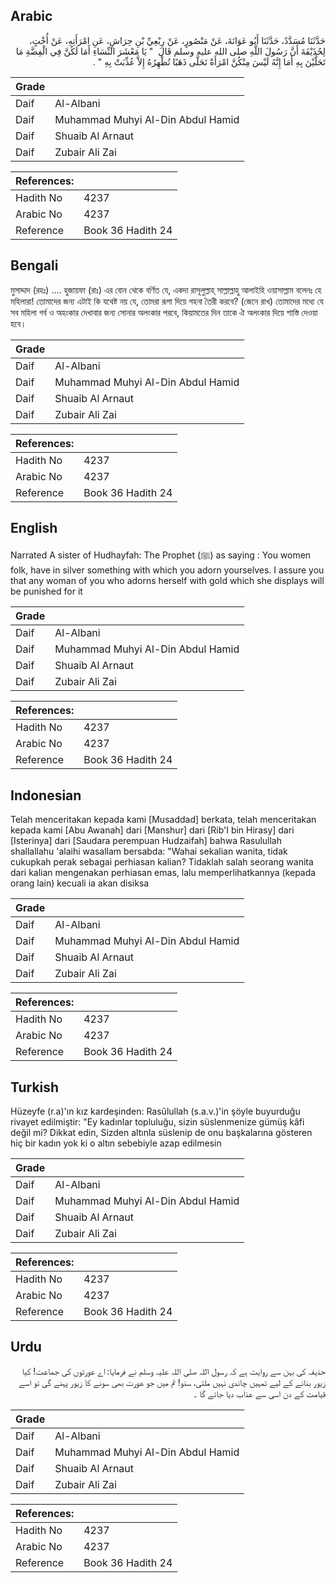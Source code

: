 ## Arabic


<div dir="rtl" lang="ar" style={{fontSize:'larger',backgroundColor:'#f8f9fa',padding:20}}>
حَدَّثَنَا مُسَدَّدٌ، حَدَّثَنَا أَبُو عَوَانَةَ، عَنْ مَنْصُورٍ، عَنْ رِبْعِيِّ بْنِ حِرَاشٍ، عَنِ امْرَأَتِهِ، عَنْ أُخْتٍ، لِحُذَيْفَةَ أَنَّ رَسُولَ اللَّهِ صلى الله عليه وسلم قَالَ ‏ "‏ يَا مَعْشَرَ النِّسَاءِ أَمَا لَكُنَّ فِي الْفِضَّةِ مَا تَحَلَّيْنَ بِهِ أَمَا إِنَّهُ لَيْسَ مِنْكُنَّ امْرَأَةٌ تَحَلَّى ذَهَبًا تُظْهِرُهُ إِلاَّ عُذِّبَتْ بِهِ ‏"‏ ‏.‏
</div>
<div style={{backgroundColor:'#f8f9fa',padding:20, marginBottom: 10}}><table> <thead> <tr> <th>Grade</th> <th></th> </tr> </thead> <tbody> <tr><td>Daif</td><td>Al-Albani</td></tr><tr><td>Daif</td><td>Muhammad Muhyi Al-Din Abdul Hamid</td></tr><tr><td>Daif</td><td>Shuaib Al Arnaut</td></tr><tr><td>Daif</td><td>Zubair Ali Zai</td></tr></tbody></table><table> <thead> <tr> <th>References:</th> <th></th> </tr> </thead> <tbody><tr><td>Hadith No</td><td>4237</td></tr><tr><td>Arabic No</td><td>4237</td></tr><tr><td>Reference</td><td>Book 36 Hadith 24</td></tr></tbody></table></div>

## Bengali


<div dir="ltr" lang="bn" style={{fontSize:'larger',backgroundColor:'#f8f9fa',padding:20}}>
মুসাদ্দাদ (রহঃ) .... হুজায়ফা (রাঃ) এর বোন থেকে বর্ণিত যে, একদা রাসূলুল্লাহ্‌ সাল্লাল্লাহু আলাইহি ওয়াসাল্লাম বলেনঃ হে মহিলারা! তোমাদের জন্য এটাই কি যথেষ্ট নয় যে, তোমরা রূপা দিয়ে গহনা তৈরী করবে? (জেনে রাখ) তোমাদের মধ্যে যে সব মহিলা গর্ব ও অহংকার দেখাবার জন্য সোনার অলংকার পরবে, কিয়ামতের দিন তাকে ঐ অলংকার দিয়ে শাস্তি দেওয়া হবে।
</div>
<div style={{backgroundColor:'#f8f9fa',padding:20, marginBottom: 10}}><table> <thead> <tr> <th>Grade</th> <th></th> </tr> </thead> <tbody> <tr><td>Daif</td><td>Al-Albani</td></tr><tr><td>Daif</td><td>Muhammad Muhyi Al-Din Abdul Hamid</td></tr><tr><td>Daif</td><td>Shuaib Al Arnaut</td></tr><tr><td>Daif</td><td>Zubair Ali Zai</td></tr></tbody></table><table> <thead> <tr> <th>References:</th> <th></th> </tr> </thead> <tbody><tr><td>Hadith No</td><td>4237</td></tr><tr><td>Arabic No</td><td>4237</td></tr><tr><td>Reference</td><td>Book 36 Hadith 24</td></tr></tbody></table></div>

## English


<div dir="ltr" lang="en" style={{fontSize:'larger',backgroundColor:'#f8f9fa',padding:20}}>
Narrated A sister of Hudhayfah: The Prophet (ﷺ) as saying : You women folk, have in silver something with which you adorn yourselves. I assure you that any woman of you who adorns herself with gold which she displays will be punished for it
</div>
<div style={{backgroundColor:'#f8f9fa',padding:20, marginBottom: 10}}><table> <thead> <tr> <th>Grade</th> <th></th> </tr> </thead> <tbody> <tr><td>Daif</td><td>Al-Albani</td></tr><tr><td>Daif</td><td>Muhammad Muhyi Al-Din Abdul Hamid</td></tr><tr><td>Daif</td><td>Shuaib Al Arnaut</td></tr><tr><td>Daif</td><td>Zubair Ali Zai</td></tr></tbody></table><table> <thead> <tr> <th>References:</th> <th></th> </tr> </thead> <tbody><tr><td>Hadith No</td><td>4237</td></tr><tr><td>Arabic No</td><td>4237</td></tr><tr><td>Reference</td><td>Book 36 Hadith 24</td></tr></tbody></table></div>

## Indonesian


<div dir="ltr" lang="id" style={{fontSize:'larger',backgroundColor:'#f8f9fa',padding:20}}>
Telah menceritakan kepada kami [Musaddad] berkata, telah menceritakan kepada kami [Abu Awanah] dari [Manshur] dari [Rib'I bin Hirasy] dari [Isterinya] dari [Saudara perempuan Hudzaifah] bahwa Rasulullah shallallahu 'alaihi wasallam bersabda: "Wahai sekalian wanita, tidak cukupkah perak sebagai perhiasan kalian? Tidaklah salah seorang wanita dari kalian mengenakan perhiasan emas, lalu memperlihatkannya (kepada orang lain) kecuali ia akan disiksa
</div>
<div style={{backgroundColor:'#f8f9fa',padding:20, marginBottom: 10}}><table> <thead> <tr> <th>Grade</th> <th></th> </tr> </thead> <tbody> <tr><td>Daif</td><td>Al-Albani</td></tr><tr><td>Daif</td><td>Muhammad Muhyi Al-Din Abdul Hamid</td></tr><tr><td>Daif</td><td>Shuaib Al Arnaut</td></tr><tr><td>Daif</td><td>Zubair Ali Zai</td></tr></tbody></table><table> <thead> <tr> <th>References:</th> <th></th> </tr> </thead> <tbody><tr><td>Hadith No</td><td>4237</td></tr><tr><td>Arabic No</td><td>4237</td></tr><tr><td>Reference</td><td>Book 36 Hadith 24</td></tr></tbody></table></div>

## Turkish


<div dir="ltr" lang="tr" style={{fontSize:'larger',backgroundColor:'#f8f9fa',padding:20}}>
Hüzeyfe (r.a)'ın kız kardeşinden: Rasûlullah (s.a.v.)'in şöyle buyurduğu rivayet edilmiştir: "Ey kadınlar topluluğu, sizin süslenmenize gümüş kâfi değil mi? Dikkat edin, Sizden altınla süslenip de onu başkalarına gösteren hiç bir kadın yok ki o altın sebebiyle azap edilmesin
</div>
<div style={{backgroundColor:'#f8f9fa',padding:20, marginBottom: 10}}><table> <thead> <tr> <th>Grade</th> <th></th> </tr> </thead> <tbody> <tr><td>Daif</td><td>Al-Albani</td></tr><tr><td>Daif</td><td>Muhammad Muhyi Al-Din Abdul Hamid</td></tr><tr><td>Daif</td><td>Shuaib Al Arnaut</td></tr><tr><td>Daif</td><td>Zubair Ali Zai</td></tr></tbody></table><table> <thead> <tr> <th>References:</th> <th></th> </tr> </thead> <tbody><tr><td>Hadith No</td><td>4237</td></tr><tr><td>Arabic No</td><td>4237</td></tr><tr><td>Reference</td><td>Book 36 Hadith 24</td></tr></tbody></table></div>

## Urdu


<div dir="rtl" lang="ur" style={{fontSize:'larger',backgroundColor:'#f8f9fa',padding:20}}>
حذیفہ کی بہن سے روایت ہے کہ رسول اللہ صلی اللہ علیہ وسلم نے فرمایا: اے عورتوں کی جماعت! کیا زیور بنانے کے لیے تمہیں چاندی نہیں ملتی، سنو! تم میں جو عورت بھی سونے کا زیور پہنے گی تو اسے قیامت کے دن اسی سے عذاب دیا جائے گا ۔
</div>
<div style={{backgroundColor:'#f8f9fa',padding:20, marginBottom: 10}}><table> <thead> <tr> <th>Grade</th> <th></th> </tr> </thead> <tbody> <tr><td>Daif</td><td>Al-Albani</td></tr><tr><td>Daif</td><td>Muhammad Muhyi Al-Din Abdul Hamid</td></tr><tr><td>Daif</td><td>Shuaib Al Arnaut</td></tr><tr><td>Daif</td><td>Zubair Ali Zai</td></tr></tbody></table><table> <thead> <tr> <th>References:</th> <th></th> </tr> </thead> <tbody><tr><td>Hadith No</td><td>4237</td></tr><tr><td>Arabic No</td><td>4237</td></tr><tr><td>Reference</td><td>Book 36 Hadith 24</td></tr></tbody></table></div>
